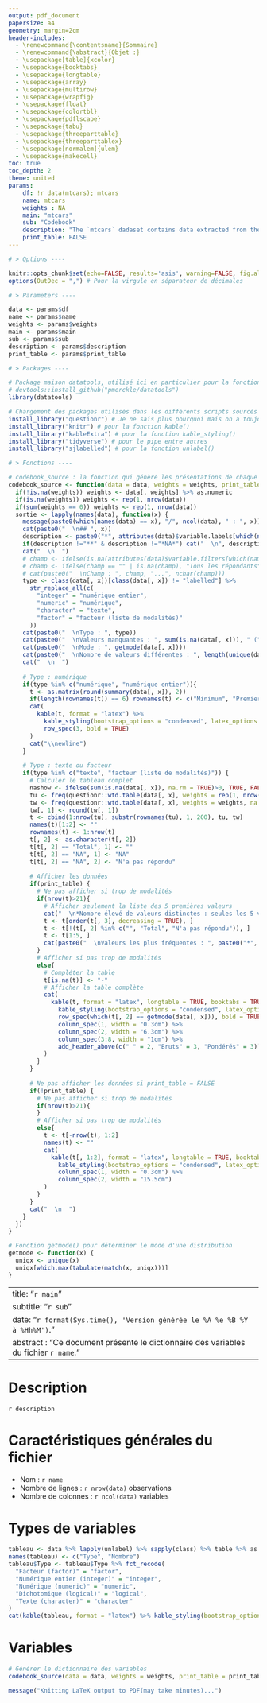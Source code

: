 ```yaml
---
output: pdf_document
papersize: a4
geometry: margin=2cm
header-includes:
  - \renewcommand{\contentsname}{Sommaire}
  - \renewcommand{\abstract}{Objet :}
  - \usepackage[table]{xcolor}
  - \usepackage{booktabs}
  - \usepackage{longtable}
  - \usepackage{array}
  - \usepackage{multirow}
  - \usepackage{wrapfig}
  - \usepackage{float}
  - \usepackage{colortbl}
  - \usepackage{pdflscape}
  - \usepackage{tabu}
  - \usepackage{threeparttable}
  - \usepackage{threeparttablex}
  - \usepackage[normalem]{ulem}
  - \usepackage{makecell}
toc: true
toc_depth: 2
theme: united
params:
    df: !r data(mtcars); mtcars
    name: mtcars
    weights : NA
    main: "mtcars"
    sub: "Codebook"
    description: "The `mtcars` dadaset contains data extracted from the 1974 *Motor Trend* US magazine, and comprises fuel consumption and 10 aspects of automobile design and performance for 32 automobiles (1973–74 models). It is one of the sample datasets included in base R."
    print_table: FALSE
---
```


```r

# > Options ----

knitr::opts_chunk$set(echo=FALSE, results='asis', warning=FALSE, fig.align="center")
options(OutDec = ",") # Pour la virgule en séparateur de décimales

# > Parameters ----

data <- params$df
name <- params$name
weights <- params$weights
main <- params$main
sub <- params$sub
description <- params$description
print_table <- params$print_table

```

```r

# > Packages ----

# Package maison datatools, utilisé ici en particulier pour la fonction install_library()
# devtools::install_github("pmerckle/datatools")
library(datatools)

# Chargement des packages utilisés dans les différents scripts sourcés
install_library("questionr") # Je ne sais plus pourquoi mais on a toujours besoin du package questionr !
install_library("knitr") # pour la fonction kable()
install_library("kableExtra") # pour la fonction kable_styling()
install_library("tidyverse") # pour le pipe entre autres
install_library("sjlabelled") # pour la fonction unlabel()

```

```r

# > Fonctions ----

# codebook_source : la fonction qui génère les présentations de chaque variable du data frame
codebook_source <- function(data = data, weights = weights, print_table = TRUE) {
  if(!is.na(weights)) weights <- data[, weights] %>% as.numeric
  if(is.na(weights)) weights <- rep(1, nrow(data))
  if(sum(weights == 0)) weights <- rep(1, nrow(data))
  sortie <- lapply(names(data), function(x) {
    message(paste0(which(names(data) == x), "/", ncol(data), " : ", x))
    cat(paste0("  \n## ", x))
    description <- paste0("*", attributes(data)$variable.labels[which(names(data) == x)], "*")
    if(description !="**" & description !="*NA*") cat("  \n", description, " ")
    cat("  \n  ")
    # champ <- ifelse(is.na(attributes(data)$variable.filters[which(names(data) == x)]), "Tous les répondants", attributes(data)$variable.filters[which(names(data) == x)])
    # champ <- ifelse(champ == "" | is.na(champ), "Tous les répondants", champ)
    # cat(paste0("  \nChamp : ", champ, "...", nchar(champ)))
    type <- class(data[, x])[class(data[, x]) != "labelled"] %>%
      str_replace_all(c(
        "integer" = "numérique entier",
        "numeric" = "numérique",
        "character" = "texte",
        "factor" = "facteur (liste de modalités)"
      ))
    cat(paste0("  \nType : ", type))
    cat(paste0("  \nValeurs manquantes : ", sum(is.na(data[, x])), " (", round(sum(is.na(data[, x]))/nrow(data)*100, digits = 1), "%)"))
    cat(paste0("  \nMode : ", getmode(data[, x])))
    cat(paste0("  \nNombre de valeurs différentes : ", length(unique(data[, x]))))
    cat("  \n  ")
    
    # Type : numérique
    if(type %in% c("numérique", "numérique entier")){
      t <- as.matrix(round(summary(data[, x]), 2))
      if(length(rownames(t)) == 6) rownames(t) <- c("Minimum", "Premier quartile", "Médiane", "Moyenne", "Troisième quartile", "Maximum") else rownames(t) <- c("Minimum", "Premier quartile", "Médiane", "Moyenne", "Troisième quartile", "Maximum", "Valeurs manquantes")
      cat(
        kable(t, format = "latex") %>%
          kable_styling(bootstrap_options = "condensed", latex_options = c("striped", "hold_position"), full_width = T) %>%
          row_spec(3, bold = TRUE)
      )
      cat("\\newline")
    }
    
    # Type : texte ou facteur
    if(type %in% c("texte", "facteur (liste de modalités)")) {
      # Calculer le tableau complet
      nashow <- ifelse(sum(is.na(data[, x]), na.rm = TRUE)>0, TRUE, FALSE)
      tu <- freq(questionr::wtd.table(data[, x], weights = rep(1, nrow(data)), na.show = nashow), total = TRUE)
      tw <- freq(questionr::wtd.table(data[, x], weights = weights, na.show = nashow), total = TRUE)
      tw[, 1] <- round(tw[, 1])
      t <- cbind(1:nrow(tu), substr(rownames(tu), 1, 200), tu, tw)
      names(t)[1:2] <- ""
      rownames(t) <- 1:nrow(t)
      t[, 2] <- as.character(t[, 2])
      t[t[, 2] == "Total", 1] <- ""
      t[t[, 2] == "NA", 1] <- "NA"
      t[t[, 2] == "NA", 2] <- "N'a pas répondu"
      
      # Afficher les données
      if(print_table) {
        # Ne pas afficher si trop de modalités
        if(nrow(t)>21){
          # Afficher seulement la liste des 5 premières valeurs
          cat("  \n*Nombre élevé de valeurs distinctes : seules les 5 valeurs distinctes les plus fréquentes sont indiquées pour information.*")
          t <- t[order(t[, 3], decreasing = TRUE), ]
          t <- t[!(t[, 2] %in% c("", "Total", "N'a pas répondu")), ]
          t <- t[1:5, ]
          cat(paste0("  \nValeurs les plus fréquentes : ", paste0("*", t[, 2], "* (", t[, 3], ifelse(t[, 3]>1, " occurrences)", " occurrence)"), collapse = " ; "), ".  "))
        }
        # Afficher si pas trop de modalités
        else{
          # Compléter la table
          t[is.na(t)] <- "-"
          # Afficher la table complète
          cat(
            kable(t, format = "latex", longtable = TRUE, booktabs = TRUE, align = c("l", "l", rep("r", 6))) %>% 
              kable_styling(bootstrap_options = "condensed", latex_options = c("striped", "hold_position"), full_width = F) %>%
              row_spec(which(t[, 2] == getmode(data[, x])), bold = TRUE) %>% # Mettre en gras le mode
              column_spec(1, width = "0.3cm") %>%
              column_spec(2, width = "6.3cm") %>%
              column_spec(3:8, width = "1cm") %>%
              add_header_above(c(" " = 2, "Bruts" = 3, "Pondérés" = 3))
          )
        }
      }
      
      # Ne pas afficher les données si print_table = FALSE
      if(!print_table) {
        # Ne pas afficher si trop de modalités
        if(nrow(t)>21){
        }
        # Afficher si pas trop de modalités
        else{
          t <- t[-nrow(t), 1:2]
          names(t) <- ""
          cat(
            kable(t[, 1:2], format = "latex", longtable = TRUE, booktabs = TRUE, align = "l", col.names = NULL) %>% 
              kable_styling(bootstrap_options = "condensed", latex_options = c("striped", "hold_position"), full_width = F) %>%
              column_spec(1, width = "0.3cm") %>%
              column_spec(2, width = "15.5cm")
          )
        }
      }
      cat("  \n  ")
    }
  })
}

# Fonction getmode() pour déterminer le mode d'une distribution
getmode <- function(x) {
  uniqx <- unique(x)
  uniqx[which.max(tabulate(match(x, uniqx)))]
}

```

---
title: "`r main`"
subtitle: "`r sub`"
date: "`r format(Sys.time(), 'Version générée le %A %e %B %Y à %Hh%M')`."
abstract : "Ce document présente le dictionnaire des variables du fichier `r name`."
---

\pagebreak

# Description

`r description`

# Caractéristiques générales du fichier

* Nom : `r name`
* Nombre de lignes : `r nrow(data)` observations
* Nombre de colonnes : `r ncol(data)` variables

# Types de variables

```r

tableau <- data %>% lapply(unlabel) %>% sapply(class) %>% table %>% as.data.frame
names(tableau) <- c("Type", "Nombre")
tableau$Type <- tableau$Type %>% fct_recode(
  "Facteur (factor)" = "factor",
  "Numérique entier (integer)" = "integer",
  "Numérique (numeric)" = "numeric",
  "Dichotomique (logical)" = "logical",
  "Texte (character)" = "character"
)
cat(kable(tableau, format = "latex") %>% kable_styling(bootstrap_options = "condensed", latex_options = c("striped", "hold_position"), full_width = T))

```

\pagebreak

# Variables

```r

# Générer le dictionnaire des variables
codebook_source(data = data, weights = weights, print_table = print_table)

message("Knitting LaTeX output to PDF(may take minutes)...")
```


